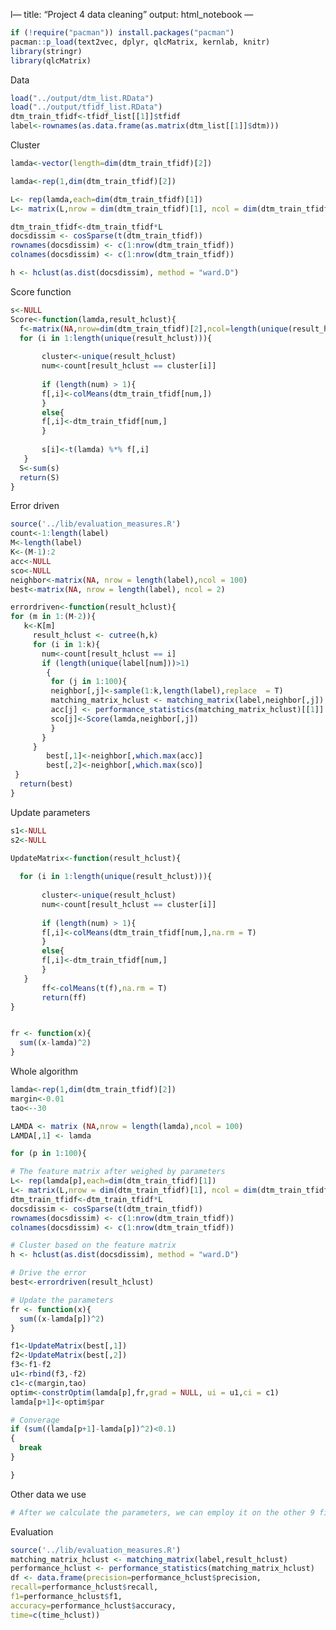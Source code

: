 l---
title: "Project 4 data cleaning"
output: html_notebook
---
```r
if (!require("pacman")) install.packages("pacman")
pacman::p_load(text2vec, dplyr, qlcMatrix, kernlab, knitr)
library(stringr)
library(qlcMatrix)
```

Data
```r
load("../output/dtm_list.RData")
load("../output/tfidf_list.RData")
dtm_train_tfidf<-tfidf_list[[1]]$tfidf
label<-rownames(as.data.frame(as.matrix(dtm_list[[1]]$dtm)))
```

Cluster
```r
lamda<-vector(length=dim(dtm_train_tfidf)[2])

lamda<-rep(1,dim(dtm_train_tfidf)[2])

L<- rep(lamda,each=dim(dtm_train_tfidf)[1])
L<- matrix(L,nrow = dim(dtm_train_tfidf)[1], ncol = dim(dtm_train_tfidf)[2])

dtm_train_tfidf<-dtm_train_tfidf*L 
docsdissim <- cosSparse(t(dtm_train_tfidf))
rownames(docsdissim) <- c(1:nrow(dtm_train_tfidf))
colnames(docsdissim) <- c(1:nrow(dtm_train_tfidf))

h <- hclust(as.dist(docsdissim), method = "ward.D")
```

Score function
```r
s<-NULL
Score<-function(lamda,result_hclust){
  f<-matrix(NA,nrow=dim(dtm_train_tfidf)[2],ncol=length(unique(result_hclust)))
  for (i in 1:length(unique(result_hclust))){
       
       cluster<-unique(result_hclust)
       num<-count[result_hclust == cluster[i]]
       
       if (length(num) > 1){
       f[,i]<-colMeans(dtm_train_tfidf[num,])
       }
       else{
       f[,i]<-dtm_train_tfidf[num,]
       }
        
       s[i]<-t(lamda) %*% f[,i]
   }
  S<-sum(s)
  return(S)
}
```

Error driven
```r
source('../lib/evaluation_measures.R')
count<-1:length(label)
M<-length(label)
K<-(M-1):2
acc<-NULL
sco<-NULL
neighbor<-matrix(NA, nrow = length(label),ncol = 100)
best<-matrix(NA, nrow = length(label), ncol = 2)

errordriven<-function(result_hclust){
for (m in 1:(M-2)){
   k<-K[m]
     result_hclust <- cutree(h,k)
     for (i in 1:k){
       num<-count[result_hclust == i]
       if (length(unique(label[num]))>1)
        { 
         for (j in 1:100){
         neighbor[,j]<-sample(1:k,length(label),replace  = T)
         matching_matrix_hclust <- matching_matrix(label,neighbor[,j])
         acc[j] <- performance_statistics(matching_matrix_hclust)[[1]]
         sco[j]<-Score(lamda,neighbor[,j])
         }
       }
     }
        best[,1]<-neighbor[,which.max(acc)]
        best[,2]<-neighbor[,which.max(sco)]
 }
  return(best)
}
```

Update parameters
```r
s1<-NULL
s2<-NULL

UpdateMatrix<-function(result_hclust){
  
  for (i in 1:length(unique(result_hclust))){
       
       cluster<-unique(result_hclust)
       num<-count[result_hclust == cluster[i]]
       
       if (length(num) > 1){
       f[,i]<-colMeans(dtm_train_tfidf[num,],na.rm = T)
       }
       else{
       f[,i]<-dtm_train_tfidf[num,]
       }
   }
       ff<-colMeans(t(f),na.rm = T)
       return(ff)
}


fr <- function(x){
  sum((x-lamda)^2)
}
```

Whole algorithm
```r
lamda<-rep(1,dim(dtm_train_tfidf)[2])
margin<-0.01
tao<--30

LAMDA <- matrix (NA,nrow = length(lamda),ncol = 100)
LAMDA[,1] <- lamda

for (p in 1:100){

# The feature matrix after weighed by parameters
L<- rep(lamda[p],each=dim(dtm_train_tfidf)[1])
L<- matrix(L,nrow = dim(dtm_train_tfidf)[1], ncol = dim(dtm_train_tfidf)[2])
dtm_train_tfidf<-dtm_train_tfidf*L 
docsdissim <- cosSparse(t(dtm_train_tfidf))
rownames(docsdissim) <- c(1:nrow(dtm_train_tfidf))
colnames(docsdissim) <- c(1:nrow(dtm_train_tfidf))

# Cluster based on the feature matrix
h <- hclust(as.dist(docsdissim), method = "ward.D")

# Drive the error
best<-errordriven(result_hclust)

# Update the parameters
fr <- function(x){
  sum((x-lamda[p])^2)
}

f1<-UpdateMatrix(best[,1])
f2<-UpdateMatrix(best[,2])
f3<-f1-f2
u1<-rbind(f3,-f2)
c1<-c(margin,tao)
optim<-constrOptim(lamda[p],fr,grad = NULL, ui = u1,ci = c1)
lamda[p+1]<-optim$par

# Converage
if (sum((lamda[p+1]-lamda[p])^2)<0.1)
{
  break
}

}

```

Other data we use
```r
# After we calculate the parameters, we can employ it on the other 9 files and can average the paramters. Then we can test on the other 4 files.
```

Evaluation
```r
source('../lib/evaluation_measures.R')
matching_matrix_hclust <- matching_matrix(label,result_hclust)
performance_hclust <- performance_statistics(matching_matrix_hclust)
df <- data.frame(precision=performance_hclust$precision,
recall=performance_hclust$recall,
f1=performance_hclust$f1,
accuracy=performance_hclust$accuracy,
time=c(time_hclust))
```